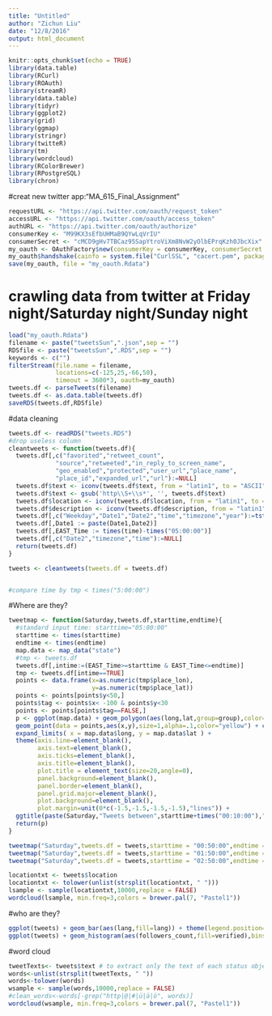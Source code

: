 ```yaml
---
title: "Untitled"
author: "Zichun Liu"
date: "12/8/2016"
output: html_document
---
```


```r
knitr::opts_chunk$set(echo = TRUE)
library(data.table)
library(RCurl)
library(ROAuth)
library(streamR)
library(data.table)
library(tidyr)
library(ggplot2)
library(grid)
library(ggmap)
library(stringr)
library(twitteR)
library(tm)
library(wordcloud)
library(RColorBrewer)
library(RPostgreSQL)
library(chron)
```

#creat new twitter app:"MA_615_Final_Assignment"
```r
requestURL <- "https://api.twitter.com/oauth/request_token"
accessURL <- "https://api.twitter.com/oauth/access_token"
authURL <- "https://api.twitter.com/oauth/authorize"
consumerKey <- "M99KX3sEfbUHMaB9QYwLqVrIU"
consumerSecret <- "cMCD9gHv7TBCaz95SapYtroViXm8NvW2yOlbEPrqKzh0JbcXix"
my_oauth <- OAuthFactory$new(consumerKey = consumerKey, consumerSecret = consumerSecret,requestURL = requestURL, accessURL = accessURL, authURL = authURL)
my_oauth$handshake(cainfo = system.file("CurlSSL", "cacert.pem", package = "RCurl"))
save(my_oauth, file = "my_oauth.Rdata")
```

# crawling data from twitter at Friday night/Saturday night/Sunday night
```r
load("my_oauth.Rdata")
filename <- paste("tweetsSun",".json",sep = "")
RDSfile <- paste("tweetsSun",".RDS",sep = "")
keywords <- c("")
filterStream(file.name = filename, 
             locations=c(-125,25,-66,50), 
             timeout = 3600*3, oauth=my_oauth)
tweets.df <- parseTweets(filename)
tweets.df <- as.data.table(tweets.df)
saveRDS(tweets.df,RDSfile)

```

#data cleaning
```r
tweets.df <- readRDS("tweets.RDS")
#drop useless column
cleantweets <- function(tweets.df){
  tweets.df[,c("favorited","retweet_count",
             "source","retweeted","in_reply_to_screen_name",
             "geo_enabled","protected","user_url","place_name",
             "place_id","expanded_url","url"):=NULL]
  tweets.df$text <- iconv(tweets.df$text, from = "latin1", to = "ASCII", sub="")
  tweets.df$text <- gsub('http\\S+\\s*', '', tweets.df$text)
  tweets.df$location <- iconv(tweets.df$location, from = "latin1", to = "ASCII", sub="")
  tweets.df$description <- iconv(tweets.df$description, from = "latin1", to = "ASCII", sub="")
  tweets.df[,c("Weekday","Date1","Date2","time","timezone","year"):=tstrsplit(created_at, " ", fixed=TRUE)]
  tweets.df[,Date1 := paste(Date1,Date2)]
  tweets.df[,EAST_Time := times(time)-times("05:00:00")]
  tweets.df[,c("Date2","timezone","time"):=NULL]
  return(tweets.df)
}

tweets <- cleantweets(tweets.df = tweets.df)


#compare time by tmp < times("5:00:00")
```

#Where are they?
```r
tweetmap <- function(Saturday,tweets.df,starttime,endtime){
  #standard input time: starttime="05:00:00"
  starttime <- times(starttime)
  endtime <- times(endtime)
  map.data <- map_data("state") 
  #tmp <- tweets.df
  tweets.df[,intime:=(EAST_Time>=starttime & EAST_Time<=endtime)]
  tmp <- tweets.df[intime==TRUE]
  points <- data.frame(x=as.numeric(tmp$place_lon),
                       y=as.numeric(tmp$place_lat))
  points <- points[points$y<50,]
  points$tag <- points$x< -100 & points$y<30
  points <- points[points$tag==FALSE,]
  p <- ggplot(map.data) + geom_polygon(aes(long,lat,group=group),color="darkgrey",fill="black") + 
  geom_point(data = points,aes(x,y),size=1,alpha=.1,color="yellow") + coord_map( "polyconic" ) + 
  expand_limits( x = map.data$long, y = map.data$lat ) +
  theme(axis.line=element_blank(),
        axis.text=element_blank(),
        axis.ticks=element_blank(), 
        axis.title=element_blank(),
        plot.title = element_text(size=20,angle=0),
        panel.background=element_blank(),
        panel.border=element_blank(), 
        panel.grid.major=element_blank(),
        plot.background=element_blank(), 
        plot.margin=unit(0*c(-1.5,-1.5,-1.5,-1.5),"lines")) + 
  ggtitle(paste(Saturday,"Tweets between",starttime+times("00:10:00"),"and",endtime+times("00:10:00"),sep = " "))
  return(p)
}

tweetmap("Saturday",tweets.df = tweets,starttime = "00:50:00",endtime = "01:50:00")
tweetmap("Saturday",tweets.df = tweets,starttime = "01:50:00",endtime = "02:50:00")
tweetmap("Saturday",tweets.df = tweets,starttime = "02:50:00",endtime = "03:50:00")

locationtxt <- tweets$location
locationtxt <- tolower(unlist(strsplit(locationtxt, " ")))
lsample <- sample(locationtxt,10000,replace = FALSE)
wordcloud(lsample, min.freq=3,colors = brewer.pal(7, "Pastel1"))
```

#who are they?
```r
ggplot(tweets) + geom_bar(aes(lang,fill=lang)) + theme(legend.position="none") + ggtitle("Tweets language")
ggplot(tweets) + geom_histogram(aes(followers_count,fill=verified),bins = 1000) + xlim(0,10000) + ggtitle("Tweeter's follower") + facet_grid(~verified)

```


#word cloud
```r
tweetTexts<- tweets$text # to extract only the text of each status object
words<-unlist(strsplit(tweetTexts, " "))
words<-tolower(words)
wsample <- sample(words,10000,replace = FALSE)
#clean_words<-words[-grep("http|@|#|ü|ä|ö", words)] 
wordcloud(wsample, min.freq=3,colors = brewer.pal(7, "Pastel1"))

```


